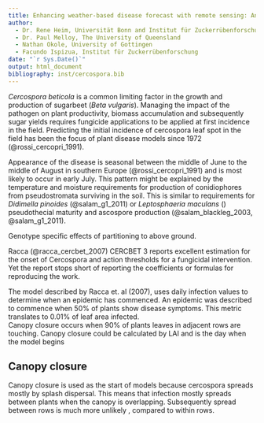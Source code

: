 ```yaml
---
title: Enhancing weather-based disease forecast with remote sensing: An openenly available cercospora leaf spot simulation model to aid disease detection in sugarbeet
author: 
  - Dr. Rene Heim, Universität Bonn and Institut für Zuckerrübenforschung
  - Dr. Paul Melloy, The University of Queensland  
  - Nathan Okole, University of Gottingen  
  - Facundo Ispizua, Institut für Zuckerrübenforschung
date: "`r Sys.Date()`"
output: html_document
bibliography: inst/cercospora.bib
---
```


*Cercospora beticola* is a common limiting factor in the growth and production of
sugarbeet (*Beta vulgaris*). 
Managing the impact of the pathogen on plant productivity, biomass accumulation 
and subsequently sugar yields requires fungicide applications to be applied at 
first incidence in the field.
Predicting the initial incidence of cercospora leaf spot in the field has been 
the focus of plant disease models since 1972 (@rossi_cercopri_1991).  

Appearance of the disease is seasonal between the middle of June to the middle of 
August in southern Europe (@rossi_cercopri_1991) and is most likely to occur in 
early July.
This pattern might be explained by the temperature and moisture requirements for 
production of conidiophores from pseudostromata surviving in the soil.
This is similar to requirements for *Didimella pinoides* (@salam_g1_2011) or 
*Leptosphaeria maculans* () pseudothecial maturity and ascospore production
(@salam_blackleg_2003, @salam_g1_2011).


Genotype specific effects of partitioning to above ground. 

Racca (@racca_cercbet_2007) CERCBET 3 reports excellent estimation for the onset 
of Cercospora and action thresholds for a fungicidal intervention. Yet the report
stops short of reporting the coefficients or formulas for reproducing the work.  

The model described by Racca et. al (2007), uses daily infection values to determine
when an epidemic has commenced. 
An epidemic was described to commence when 50% of plants show disease symptoms.
This metric translates to 0.01% of leaf area infected.  
Canopy closure occurs when 90% of plants leaves in adjacent rows are touching.
Canopy closure could be calculated by LAI and is the day when the model begins


## Canopy closure  

Canopy closure is used as the start of models because cercospora spreads mostly by
splash dispersal. 
This means that infection mostly spreads between plants when the canopy is overlapping.
Subsequently spread between rows is much more unlikely , compared to within rows.
